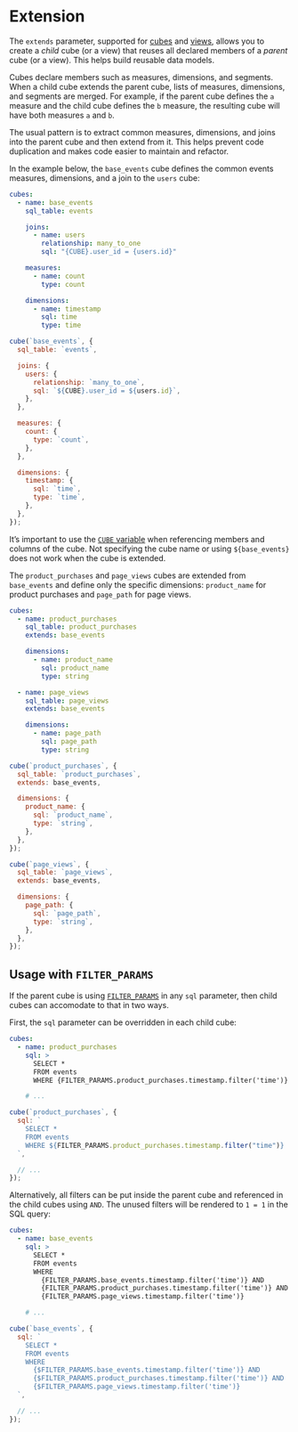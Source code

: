 # Extension

The `extends` parameter, supported for [cubes][ref-cube-extends] and
[views][ref-view-extends], allows you to create a _child_ cube (or a view) that reuses
all declared members of a _parent_ cube (or a view). This helps build reusable data models.

Cubes declare members such as measures, dimensions, and segments. When a child cube extends
the parent cube, lists of measures, dimensions, and segments are merged.
For example, if the parent cube defines the `a` measure and the child cube defines the `b`
measure, the resulting cube will have both measures `a` and `b`.

The usual pattern is to extract common measures, dimensions, and joins into
the parent cube and then extend from it. This helps prevent code duplication
and makes code easier to maintain and refactor.

In the example below, the `base_events` cube defines the common events measures,
dimensions, and a join to the `users` cube:

<CodeTabs>

```yaml
cubes:
  - name: base_events
    sql_table: events

    joins:
      - name: users
        relationship: many_to_one
        sql: "{CUBE}.user_id = {users.id}"

    measures:
      - name: count
        type: count

    dimensions:
      - name: timestamp
        sql: time
        type: time
```

```javascript
cube(`base_events`, {
  sql_table: `events`,

  joins: {
    users: {
      relationship: `many_to_one`,
      sql: `${CUBE}.user_id = ${users.id}`,
    },
  },

  measures: {
    count: {
      type: `count`,
    },
  },

  dimensions: {
    timestamp: {
      sql: `time`,
      type: `time`,
    },
  },
});
```

</CodeTabs>

<InfoBox>

It’s important to use the [`CUBE` variable][ref-cube-variable] when referencing members
and columns of the cube. Not specifying the cube name or using `${base_events}` does not
work when the cube is extended.

</InfoBox>

The `product_purchases` and `page_views` cubes are extended from `base_events`
and define only the specific dimensions: `product_name` for product purchases
and `page_path` for page views.

<CodeTabs>

```yaml
cubes:
  - name: product_purchases
    sql_table: product_purchases
    extends: base_events

    dimensions:
      - name: product_name
        sql: product_name
        type: string

  - name: page_views
    sql_table: page_views
    extends: base_events

    dimensions:
      - name: page_path
        sql: page_path
        type: string
```

```javascript
cube(`product_purchases`, {
  sql_table: `product_purchases`,
  extends: base_events,

  dimensions: {
    product_name: {
      sql: `product_name`,
      type: `string`,
    },
  },
});

cube(`page_views`, {
  sql_table: `page_views`,
  extends: base_events,

  dimensions: {
    page_path: {
      sql: `page_path`,
      type: `string`,
    },
  },
});
```

</CodeTabs>

## Usage with `FILTER_PARAMS`

If the parent cube is using [`FILTER_PARAMS`][ref-schema-ref-cube-filter-params]
in any `sql` parameter, then child cubes can accomodate to that in two ways.

First, the `sql` parameter can be overridden in each child cube:

<CodeTabs>

```yaml
cubes:
  - name: product_purchases
    sql: >
      SELECT *
      FROM events
      WHERE {FILTER_PARAMS.product_purchases.timestamp.filter('time')}

    # ...
```

```javascript
cube(`product_purchases`, {
  sql: `
    SELECT *
    FROM events
    WHERE ${FILTER_PARAMS.product_purchases.timestamp.filter("time")}
  `,

  // ...
});
```

</CodeTabs>

Alternatively, all filters can be put inside the parent cube and referenced
in the child cubes using `AND`. The unused filters will be rendered to `1 = 1`
in the SQL query:

<CodeTabs>

```yaml
cubes:
  - name: base_events
    sql: >
      SELECT *
      FROM events
      WHERE
        {FILTER_PARAMS.base_events.timestamp.filter('time')} AND
        {FILTER_PARAMS.product_purchases.timestamp.filter('time')} AND
        {FILTER_PARAMS.page_views.timestamp.filter('time')}

    # ...
```

```javascript
cube(`base_events`, {
  sql: `
    SELECT *
    FROM events
    WHERE
      {$FILTER_PARAMS.base_events.timestamp.filter('time')} AND
      {$FILTER_PARAMS.product_purchases.timestamp.filter('time')} AND
      {$FILTER_PARAMS.page_views.timestamp.filter('time')}
  `,

  // ...
});
```

</CodeTabs>


[ref-schema-concepts-cubes]: /product/data-modeling/concepts#cubes
[ref-cube-extends]: /reference/data-model/cube#extends
[ref-view-extends]: /reference/data-model/view#extends
[ref-schema-ref-cube-filter-params]: /reference/data-model/cube#filter-params
[ref-cube-variable]: /product/data-modeling/syntax#cube-variable